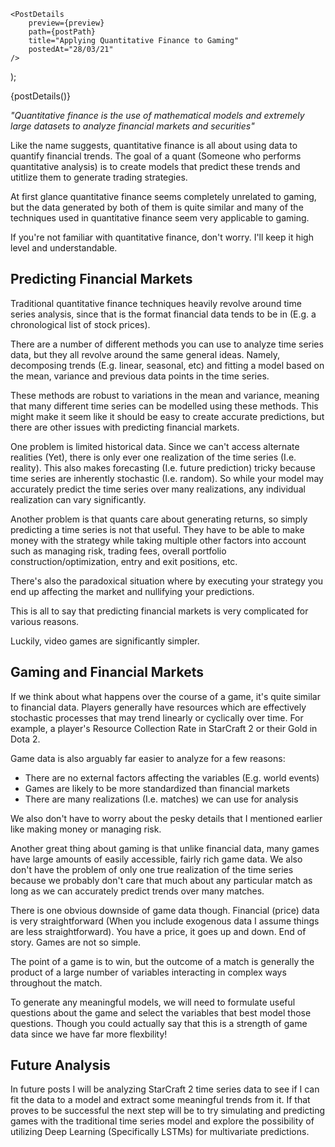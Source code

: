 

    <PostDetails
        preview={preview}
        path={postPath}
        title="Applying Quantitative Finance to Gaming"
        postedAt="28/03/21"
    />
);

<Fragment>{postDetails()}</Fragment>

*"Quantitative finance is the use of mathematical models and extremely
large datasets to analyze financial markets and securities"*

Like the name suggests, quantitative finance is all about using data to quantify financial trends.
The goal of a quant (Someone who performs quantitative analysis) is to create models that
predict these trends and utitlize them to generate trading strategies.

At first glance quantitative finance seems completely unrelated to gaming, but the data
generated by both of them is quite similar and many of the techniques used in quantitative
finance seem very applicable to gaming.

If you're not familiar with quantitative finance, don't worry. I'll keep it high level and understandable.

## Predicting Financial Markets

Traditional quantitative finance techniques heavily revolve around time series analysis, since
that is the format financial data tends to be in (E.g. a chronological list of stock prices).

There are a number of different methods you can use to analyze time series data, but they all
revolve around the same general ideas. Namely, decomposing trends (E.g. linear, seasonal, etc)
and fitting a model based on the mean, variance and previous data points in the time series.

These methods are robust to variations in the mean and variance, meaning that many different time series
can be modelled using these methods. This might make it seem like it should be easy to create
accurate predictions, but there are other issues with predicting financial markets.

One problem is limited historical data. Since we can't access alternate realities (Yet), there
is only ever one realization of the time series (I.e. reality). This also makes forecasting (I.e. future prediction)
tricky because time series are inherently stochastic (I.e. random). So while your model may accurately
predict the time series over many realizations, any individual realization can vary significantly.

Another problem is that quants care about generating returns, so simply predicting a time series
is not that useful. They have to be able to make money with the strategy while taking multiple other factors
into account such as managing risk, trading fees, overall portfolio construction/optimization,
entry and exit positions, etc.

There's also the paradoxical situation where by executing your strategy you end up affecting
the market and nullifying your predictions.

This is all to say that predicting financial markets is very complicated for various reasons.

Luckily, video games are significantly simpler.

## Gaming and Financial Markets

If we think about what happens over the course of a game, it's quite similar to financial data.
Players generally have resources which are effectively stochastic processes that may trend
linearly or cyclically over time. For example, a player's Resource Collection Rate in
StarCraft 2 or their Gold in Dota 2.

Game data is also arguably far easier to analyze for a few reasons:

- There are no external factors affecting the variables (E.g. world events)
- Games are likely to be more standardized than financial markets
- There are many realizations (I.e. matches) we can use for analysis

We also don't have to worry about the pesky details that I mentioned
earlier like making money or managing risk.

Another great thing about gaming is that unlike financial data,
many games have large amounts of easily accessible, fairly rich game data. We also don't
have the problem of only one true realization of the time series because we probably
don't care that much about any particular match as long as we can accurately predict trends
over many matches.

There is one obvious downside of game data though. Financial (price) data is very straightforward
(When you include exogenous data I assume things are less straightforward). You have a price,
it goes up and down. End of story. Games are not so simple.

The point of a game is to win, but the outcome of a match is generally the product of
a large number of variables interacting in complex ways throughout the match.

To generate any meaningful models, we will need to formulate useful questions about the game
and select the variables that best model those questions. Though you could actually say that
this is a strength of game data since we have far more flexbility!

## Future Analysis

In future posts I will be analyzing StarCraft 2 time series data to see
if I can fit the data to a model and extract some meaningful trends from it. If that
proves to be successful the next step will be to try simulating and predicting games
with the traditional time series model and explore the possibility of utilizing
Deep Learning (Specifically LSTMs) for multivariate predictions.

